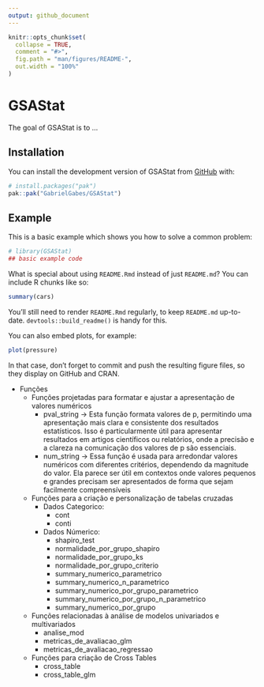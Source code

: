 ```yaml
---
output: github_document
---
```


<!-- README.md is generated from README.Rmd. Please edit that file -->

```r
knitr::opts_chunk$set(
  collapse = TRUE,
  comment = "#>",
  fig.path = "man/figures/README-",
  out.width = "100%"
)
```

# GSAStat

<!-- badges: start -->
<!-- badges: end -->

The goal of GSAStat is to ...

## Installation

You can install the development version of GSAStat from [GitHub](https://github.com/) with:

``` r
# install.packages("pak")
pak::pak("GabrielGabes/GSAStat")
```

## Example

This is a basic example which shows you how to solve a common problem:

```r
# library(GSAStat)
## basic example code
```

What is special about using `README.Rmd` instead of just `README.md`? You can include R chunks like so:

```r
summary(cars)
```

You'll still need to render `README.Rmd` regularly, to keep `README.md` up-to-date. `devtools::build_readme()` is handy for this.

You can also embed plots, for example:

```r
plot(pressure)
```

In that case, don't forget to commit and push the resulting figure files, so they display on GitHub and CRAN.

- Funções
  - Funções projetadas para formatar e ajustar a apresentação de valores numéricos
    - pval_string -> Esta função formata valores de p, permitindo uma apresentação mais clara e consistente dos resultados estatísticos. Isso é particularmente útil para apresentar resultados em artigos científicos ou relatórios, onde a precisão e a clareza na comunicação dos valores de p são essenciais.
    - num_string -> Essa função é usada para arredondar valores numéricos com diferentes critérios, dependendo da magnitude do valor. Ela parece ser útil em contextos onde valores pequenos e grandes precisam ser apresentados de forma que sejam facilmente compreensíveis
  - Funções para a criação e personalização de tabelas cruzadas
    - Dados Categorico:
      - cont
      - conti
    - Dados Númerico:
      - shapiro_test
      - normalidade_por_grupo_shapiro
      - normalidade_por_grupo_ks
      - normalidade_por_grupo_criterio
      - summary_numerico_parametrico
      - summary_numerico_n_parametrico
      - summary_numerico_por_grupo_parametrico
      - summary_numerico_por_grupo_n_parametrico
      - summary_numerico_por_grupo
  - Funções relacionadas à análise de modelos univariados e multivariados
    - analise_mod
    - metricas_de_avaliacao_glm
    - metricas_de_avaliacao_regressao
  - Funções para criação de Cross Tables
    - cross_table
    - cross_table_glm
